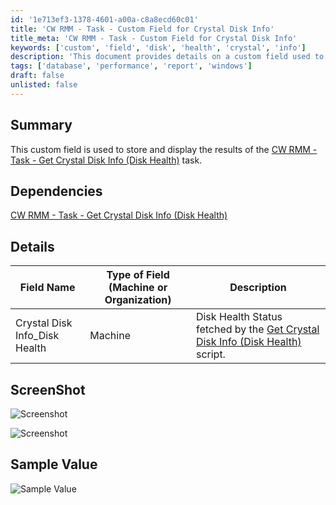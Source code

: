 ```yaml
---
id: '1e713ef3-1378-4601-a00a-c8a8ecd60c01'
title: 'CW RMM - Task - Custom Field for Crystal Disk Info'
title_meta: 'CW RMM - Task - Custom Field for Crystal Disk Info'
keywords: ['custom', 'field', 'disk', 'health', 'crystal', 'info']
description: 'This document provides details on a custom field used to store and display the results of the CW RMM Task for retrieving Crystal Disk Info, specifically focusing on disk health status. It includes dependencies, field descriptions, and sample values.'
tags: ['database', 'performance', 'report', 'windows']
draft: false
unlisted: false
---
```

## Summary

This custom field is used to store and display the results of the [CW RMM - Task - Get Crystal Disk Info (Disk Health)](https://proval.itglue.com/DOC-5078775-13549879) task.

## Dependencies

[CW RMM - Task - Get Crystal Disk Info (Disk Health)](https://proval.itglue.com/DOC-5078775-13549879)

## Details

| Field Name                         | Type of Field (Machine or Organization) | Description                                                                                     |
|------------------------------------|-----------------------------------------|-------------------------------------------------------------------------------------------------|
| Crystal Disk Info_Disk Health      | Machine                                 | Disk Health Status fetched by the [Get Crystal Disk Info (Disk Health)](https://proval.itglue.com/DOC-5078775-13549879) script. |

## ScreenShot

![Screenshot](../../../static/img/Crystal-Disk-Info_Disk-Health/image_1.png)

![Screenshot](../../../static/img/Crystal-Disk-Info_Disk-Health/image_2.png)

## Sample Value

![Sample Value](../../../static/img/Crystal-Disk-Info_Disk-Health/image_3.png)











